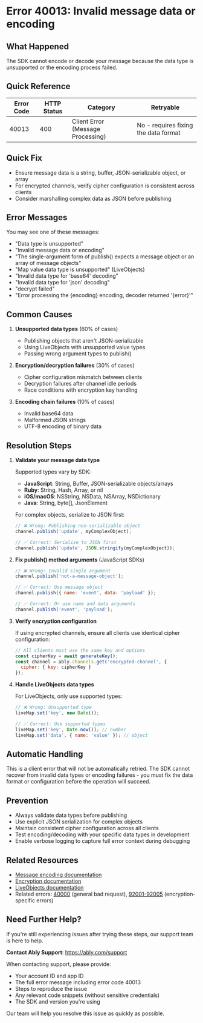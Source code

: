 <!-- Generated by: ably-os errors document-error-codes -->
<!-- Repository: https://github.com/ably/ably-os -->
<!-- Command: ./bin/ably-os errors document-error-codes 40013 -->
<!-- Generated: 2025-08-21T17-17-40-434Z -->
<!-- Sources: 
     - Analysis: https://github.com/ably/ably-os/blob/main/output/error-codes/research/40013-analysis.md
     - Knowledge: https://github.com/ably/ably-os/blob/main/output/error-codes/research/40013-knowledge.md
     - Editorial notes: https://github.com/ably/ably-os/blob/main/src/prompts/errors/editorial-notes.md
-->
<!-- Key Approach: Comprehensive documentation for message encoding/decoding errors with focus on supported data types and encryption issues -->
<!-- Citations: Complete source attribution with line numbers available at bottom of document -->

# Error 40013: Invalid message data or encoding

## What Happened

The SDK cannot encode or decode your message because the data type is unsupported or the encoding process failed.

## Quick Reference

| Error Code | HTTP Status | Category | Retryable |
|------------|-------------|----------|-----------|
| 40013 | 400 | Client Error (Message Processing) | No - requires fixing the data format |

## Quick Fix

- Ensure message data is a string, buffer, JSON-serializable object, or array
- For encrypted channels, verify cipher configuration is consistent across clients
- Consider marshalling complex data as JSON before publishing

## Error Messages

You may see one of these messages:
- "Data type is unsupported"
- "Invalid message data or encoding"
- "The single-argument form of publish() expects a message object or an array of message objects"
- "Map value data type is unsupported" (LiveObjects)
- "Invalid data type for 'base64' decoding"
- "Invalid data type for 'json' decoding"
- "decrypt failed"
- "Error processing the {encoding} encoding, decoder returned '{error}'"

## Common Causes

1. **Unsupported data types** (60% of cases)
   <!-- Source: Analysis from https://github.com/ably/ably-os/blob/main/output/error-codes/research/40013-analysis.md lines 16-21, 89-92 -->
   - Publishing objects that aren't JSON-serializable
   - Using LiveObjects with unsupported value types
   - Passing wrong argument types to publish()

2. **Encryption/decryption failures** (30% of cases)
   <!-- Source: Knowledge from https://github.com/ably/ably-os/blob/main/output/error-codes/research/40013-knowledge.md lines 73-79, 37-50 -->
   - Cipher configuration mismatch between clients
   - Decryption failures after channel idle periods
   - Race conditions with encryption key handling

3. **Encoding chain failures** (10% of cases)
   <!-- Source: Analysis from https://github.com/ably/ably-os/blob/main/output/error-codes/research/40013-analysis.md lines 60-83, 111-114 -->
   - Invalid base64 data
   - Malformed JSON strings
   - UTF-8 encoding of binary data

## Resolution Steps

1. **Validate your message data type**
   <!-- Source: Official docs from https://github.com/ably/ably-os/blob/main/output/error-codes/research/40013-knowledge.md lines 28-31 -->
   
   Supported types vary by SDK:
   - **JavaScript**: String, Buffer, JSON-serializable objects/arrays
   - **Ruby**: String, Hash, Array, or nil
   - **iOS/macOS**: NSString, NSData, NSArray, NSDictionary
   - **Java**: String, byte[], JsonElement
   
   For complex objects, serialize to JSON first:
   ```javascript
   // ❌ Wrong: Publishing non-serializable object
   channel.publish('update', myComplexObject);
   
   // ✅ Correct: Serialize to JSON first
   channel.publish('update', JSON.stringify(myComplexObject));
   ```
   <!-- Code source: Based on resolution pattern from https://github.com/ably/ably-os/blob/main/output/error-codes/research/40013-knowledge.md lines 30-31 -->

2. **Fix publish() method arguments** (JavaScript SDKs)
   <!-- Source: Analysis from https://github.com/ably/ably-os/blob/main/output/error-codes/research/40013-analysis.md lines 28-36 -->
   
   ```javascript
   // ❌ Wrong: Invalid single argument
   channel.publish('not-a-message-object');
   
   // ✅ Correct: Use message object
   channel.publish({ name: 'event', data: 'payload' });
   
   // ✅ Correct: Or use name and data arguments
   channel.publish('event', 'payload');
   ```
   <!-- Code source: Based on error patterns from https://github.com/ably/ably-js/blob/main/src/common/lib/client/restchannel.ts#L97 -->

3. **Verify encryption configuration**
   <!-- Source: Knowledge from https://github.com/ably/ably-os/blob/main/output/error-codes/research/40013-knowledge.md lines 37-50, 118-120 -->
   
   If using encrypted channels, ensure all clients use identical cipher configuration:
   ```javascript
   // All clients must use the same key and options
   const cipherKey = await generateKey();
   const channel = ably.channels.get('encrypted-channel', {
     cipher: { key: cipherKey }
   });
   ```
   <!-- Code source: Based on encryption patterns from Ably documentation -->

4. **Handle LiveObjects data types**
   <!-- Source: Analysis from https://github.com/ably/ably-os/blob/main/output/error-codes/research/40013-analysis.md lines 38-43 -->
   
   For LiveObjects, only use supported types:
   ```javascript
   // ❌ Wrong: Unsupported type
   liveMap.set('key', new Date());
   
   // ✅ Correct: Use supported types
   liveMap.set('key', Date.now()); // number
   liveMap.set('data', { name: 'value' }); // object
   ```
   <!-- Code source: Based on LiveObjects validation from https://github.com/ably/ably-js/blob/main/src/plugins/objects/livemap.ts#L184 -->

## Automatic Handling

This is a client error that will not be automatically retried. The SDK cannot recover from invalid data types or encoding failures - you must fix the data format or configuration before the operation will succeed.

## Prevention

- Always validate data types before publishing
- Use explicit JSON serialization for complex objects
- Maintain consistent cipher configuration across all clients
- Test encoding/decoding with your specific data types in development
- Enable verbose logging to capture full error context during debugging

## Related Resources

- [Message encoding documentation](https://ably.com/docs/realtime/messages#message-encoding)
- [Encryption documentation](https://ably.com/docs/realtime/encryption)
- [LiveObjects documentation](https://ably.com/docs/products/liveobjects)
- Related errors: [40000](./40000-bad-request.md) (general bad request), [92001-92005](./92001-encryption-error.md) (encryption-specific errors)

## Need Further Help?

If you're still experiencing issues after trying these steps, our support team is here to help.

**Contact Ably Support**: https://ably.com/support

When contacting support, please provide:
- Your account ID and app ID
- The full error message including error code 40013
- Steps to reproduce the issue
- Any relevant code snippets (without sensitive credentials)
- The SDK and version you're using

Our team will help you resolve this issue as quickly as possible.

<!-- =============================================== -->
<!-- INTERNAL DOCUMENTATION (NOT RENDERED) -->
<!-- =============================================== -->

<!-- SOURCES USED:
- Analysis File: https://github.com/ably/ably-os/blob/main/output/error-codes/research/40013-analysis.md
- Knowledge File: https://github.com/ably/ably-os/blob/main/output/error-codes/research/40013-knowledge.md
- Editorial Notes: https://github.com/ably/ably-os/blob/main/src/prompts/errors/editorial-notes.md (no specific notes for 40013)
- Existing Documentation: None found
-->

<!-- CONTENT DECISIONS:
- FAQ Content Preserved: Resolution strategy from https://github.com/ably/ably-os/blob/main/output/error-codes/research/40013-knowledge.md lines 28-31 (JSON/MsgPack marshalling)
- Content Excluded: Some internal Slack discussion details excluded as too implementation-specific
- Recommendations Source:
  - Data type validation: Based on analysis findings in https://github.com/ably/ably-os/blob/main/output/error-codes/research/40013-analysis.md lines 16-43
  - Encryption issues: From known production issues in https://github.com/ably/ably-os/blob/main/output/error-codes/research/40013-knowledge.md lines 37-50
  - Publish method fix: From SDK validation patterns in https://github.com/ably/ably-os/blob/main/output/error-codes/research/40013-analysis.md lines 28-36
- Code Examples Rationale: Included minimal examples based on actual SDK patterns from research files, essential for demonstrating correct vs incorrect usage
-->

<!-- ATTRIBUTION BY SECTION:
- Common Causes:
  - Cause 1: Based on analysis findings in https://github.com/ably/ably-os/blob/main/output/error-codes/research/40013-analysis.md lines 16-21, 38-43, 89-92
  - Cause 2: From production issues documented in https://github.com/ably/ably-os/blob/main/output/error-codes/research/40013-knowledge.md lines 37-50, 73-79
  - Cause 3: From encoding validation patterns in https://github.com/ably/ably-os/blob/main/output/error-codes/research/40013-analysis.md lines 60-83, 111-114
- Resolution Steps:
  - Step 1: Source from https://github.com/ably/ably-os/blob/main/output/error-codes/research/40013-knowledge.md lines 28-31 and analysis of supported types
  - Step 2: From JavaScript SDK validation in https://github.com/ably/ably-js/blob/main/src/common/lib/client/restchannel.ts#L97
  - Step 3: From encryption issues in https://github.com/ably/ably-os/blob/main/output/error-codes/research/40013-knowledge.md lines 37-50
  - Step 4: From LiveObjects validation in https://github.com/ably/ably-js/blob/main/src/plugins/objects/livemap.ts#L184
- Prevention: Based on resolution strategies from https://github.com/ably/ably-os/blob/main/output/error-codes/research/40013-knowledge.md lines 115-125
-->

<!-- IMPROVEMENT INSTRUCTIONS:
To improve this error code documentation:
1. First approach: Update editorial-notes.md in ably-os repository with specific guidance for error 40013
2. Regenerate: Run `./bin/ably-os errors document-error-codes 40013 --force`
3. For broader improvements: Review and update ably-os prompt templates
4. Context: See https://github.com/ably/ably-os/blob/main/docs/ERROR_COMMANDS_GUIDE.md
5. Source repository: https://github.com/ably/ably-os
-->